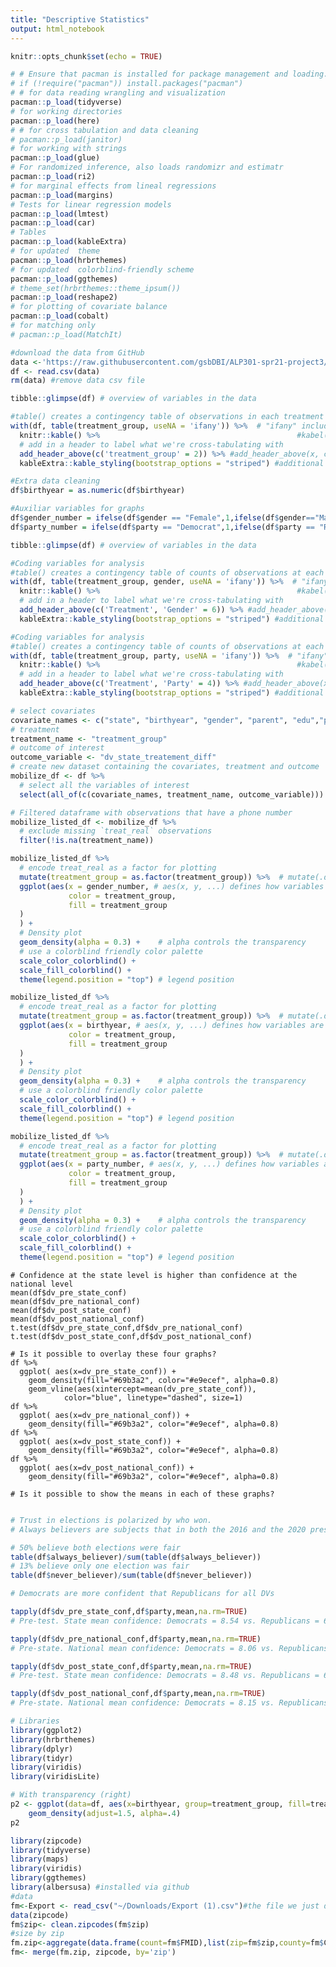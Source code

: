 ```yaml
---
title: "Descriptive Statistics"
output: html_notebook
---
```


```r
knitr::opts_chunk$set(echo = TRUE)
```

```r
# # Ensure that pacman is installed for package management and loading.
# if (!require("pacman")) install.packages("pacman")
# # for data reading wrangling and visualization
pacman::p_load(tidyverse) 
# for working directories
pacman::p_load(here) 
# # for cross tabulation and data cleaning
# pacman::p_load(janitor) 
# for working with strings
pacman::p_load(glue) 
# For randomized inference, also loads randomizr and estimatr 
pacman::p_load(ri2) 
# for marginal effects from lineal regressions
pacman::p_load(margins)
# Tests for linear regression models
pacman::p_load(lmtest)
pacman::p_load(car)
# Tables
pacman::p_load(kableExtra)
# for updated  theme
pacman::p_load(hrbrthemes)
# for updated  colorblind-friendly scheme
pacman::p_load(ggthemes)
# theme_set(hrbrthemes::theme_ipsum())
pacman::p_load(reshape2)
# for plotting of covariate balance
pacman::p_load(cobalt)
# for matching only
# pacman::p_load(MatchIt)
```

```r
#download the data from GitHub
data <-'https://raw.githubusercontent.com/gsbDBI/ALP301-spr21-project3/main/rla_clean_5_12.csv'
df <- read.csv(data)
rm(data) #remove data csv file
```

```r
tibble::glimpse(df) # overview of variables in the data
```

```r

#table() creates a contingency table of observations in each treatment condition
with(df, table(treatment_group, useNA = 'ifany')) %>%  # "ifany" includes the NA values in the table
  knitr::kable() %>%                                            #kabel(x, format) generates tables 
  # add in a header to label what we're cross-tabulating with
  add_header_above(c('treatment_group' = 2)) %>% #add_header_above(x, col_name=col_span)
  kableExtra::kable_styling(bootstrap_options = "striped") #additional styling options

```

```r

#Extra data cleaning
df$birthyear = as.numeric(df$birthyear)

#Auxiliar variables for graphs
df$gender_number = ifelse(df$gender == "Female",1,ifelse(df$gender=="Male",2,0))
df$party_number = ifelse(df$party == "Democrat",1,ifelse(df$party == "Republican",2,ifelse(df$party == "Independent",3,0)))

tibble::glimpse(df) # overview of variables in the data
```

```r
#Coding variables for analysis
#table() creates a contingency table of counts of observations at each combination of treat_pseudo and treat_real
with(df, table(treatment_group, gender, useNA = 'ifany')) %>%  # "ifany" includes the NA values in the table
  knitr::kable() %>%                                            #kabel(x, format) generates tables 
  # add in a header to label what we're cross-tabulating with
  add_header_above(c('Treatment', 'Gender' = 6)) %>% #add_header_above(x, col_name=col_span)
  kableExtra::kable_styling(bootstrap_options = "striped") #additional styling options
```

```r
#Coding variables for analysis
#table() creates a contingency table of counts of observations at each combination of treat_pseudo and treat_real
with(df, table(treatment_group, party, useNA = 'ifany')) %>%  # "ifany" includes the NA values in the table
  knitr::kable() %>%                                            #kabel(x, format) generates tables 
  # add in a header to label what we're cross-tabulating with
  add_header_above(c('Treatment', 'Party' = 4)) %>% #add_header_above(x, col_name=col_span)
  kableExtra::kable_styling(bootstrap_options = "striped") #additional styling options
```

```r
# select covariates
covariate_names <- c("state", "birthyear", "gender", "parent", "edu","party", "race", "income", "gender_number","party_number")
# treatment
treatment_name <- "treatment_group"
# outcome of interest
outcome_variable <- "dv_state_treatement_diff"
# create new dataset containing the covariates, treatment and outcome
mobilize_df <- df %>%
  # select all the variables of interest
  select(all_of(c(covariate_names, treatment_name, outcome_variable))) # all_of() is for strict selection: if any of the variables in the character vector is missing, an error is thrown.

# Filtered dataframe with observations that have a phone number
mobilize_listed_df <- mobilize_df %>% 
  # exclude missing `treat_real` observations
  filter(!is.na(treatment_name)) 
```

```r
mobilize_listed_df %>% 
  # encode treat_real as a factor for plotting
  mutate(treatment_group = as.factor(treatment_group)) %>%  # mutate(.data) adds new variables and preserves existing ones
  ggplot(aes(x = gender_number, # aes(x, y, ...) defines how variables are mapped into the aesthetics of the plot 
             color = treatment_group,
             fill = treatment_group
  )
  ) +
  # Density plot
  geom_density(alpha = 0.3) +    # alpha controls the transparency
  # use a colorblind friendly color palette
  scale_color_colorblind() +
  scale_fill_colorblind() +
  theme(legend.position = "top") # legend position
```

```r
mobilize_listed_df %>% 
  # encode treat_real as a factor for plotting
  mutate(treatment_group = as.factor(treatment_group)) %>%  # mutate(.data) adds new variables and preserves existing ones
  ggplot(aes(x = birthyear, # aes(x, y, ...) defines how variables are mapped into the aesthetics of the plot 
             color = treatment_group,
             fill = treatment_group
  )
  ) +
  # Density plot
  geom_density(alpha = 0.3) +    # alpha controls the transparency
  # use a colorblind friendly color palette
  scale_color_colorblind() +
  scale_fill_colorblind() +
  theme(legend.position = "top") # legend position
```

```r
mobilize_listed_df %>% 
  # encode treat_real as a factor for plotting
  mutate(treatment_group = as.factor(treatment_group)) %>%  # mutate(.data) adds new variables and preserves existing ones
  ggplot(aes(x = party_number, # aes(x, y, ...) defines how variables are mapped into the aesthetics of the plot 
             color = treatment_group,
             fill = treatment_group
  )
  ) +
  # Density plot
  geom_density(alpha = 0.3) +    # alpha controls the transparency
  # use a colorblind friendly color palette
  scale_color_colorblind() +
  scale_fill_colorblind() +
  theme(legend.position = "top") # legend position
```


```r_state_vs_national

# Confidence at the state level is higher than confidence at the national level
mean(df$dv_pre_state_conf)
mean(df$dv_pre_national_conf)
mean(df$dv_post_state_conf)
mean(df$dv_post_national_conf)
t.test(df$dv_pre_state_conf,df$dv_pre_national_conf)
t.test(df$dv_post_state_conf,df$dv_post_national_conf)

# Is it possible to overlay these four graphs?
df %>%
  ggplot( aes(x=dv_pre_state_conf)) +
    geom_density(fill="#69b3a2", color="#e9ecef", alpha=0.8)
    geom_vline(aes(xintercept=mean(dv_pre_state_conf)),
            color="blue", linetype="dashed", size=1)
df %>%
  ggplot( aes(x=dv_pre_national_conf)) +
    geom_density(fill="#69b3a2", color="#e9ecef", alpha=0.8)
df %>%
  ggplot( aes(x=dv_post_state_conf)) +
    geom_density(fill="#69b3a2", color="#e9ecef", alpha=0.8)
df %>%
  ggplot( aes(x=dv_post_national_conf)) +
    geom_density(fill="#69b3a2", color="#e9ecef", alpha=0.8)

# Is it possible to show the means in each of these graphs?


```

``` r

# Trust in elections is polarized by who won.
# Always believers are subjects that in both the 2016 and the 2020 presidential elections votes were counted accurately. 

# 50% believe both elections were fair
table(df$always_believer)/sum(table(df$always_believer))
# 13% believe only one election was fair
table(df$never_believer)/sum(table(df$never_believer))

```


``` r

# Democrats are more confident that Republicans for all DVs

tapply(df$dv_pre_state_conf,df$party,mean,na.rm=TRUE) 
# Pre-test. State mean confidence: Democrats = 8.54 vs. Republicans = 6.81.

tapply(df$dv_pre_national_conf,df$party,mean,na.rm=TRUE)
# Pre-state. National mean confidence: Democrats = 8.06 vs. Republicans = 5.65

tapply(df$dv_post_state_conf,df$party,mean,na.rm=TRUE) 
# Pre-test. State mean confidence: Democrats = 8.48 vs. Republicans = 6.72.

tapply(df$dv_post_national_conf,df$party,mean,na.rm=TRUE)
# Pre-state. National mean confidence: Democrats = 8.15 vs. Republicans = 5.96

```


``` R

# Libraries
library(ggplot2)
library(hrbrthemes)
library(dplyr)
library(tidyr)
library(viridis)
library(viridisLite)

# With transparency (right)
p2 <- ggplot(data=df, aes(x=birthyear, group=treatment_group, fill=treatment_group)) +
    geom_density(adjust=1.5, alpha=.4)
p2

```

```r

library(zipcode)
library(tidyverse)
library(maps)
library(viridis)
library(ggthemes)
library(albersusa) #installed via github
#data
fm<-Export <- read_csv("~/Downloads/Export (1).csv")#the file we just downloaded
data(zipcode)
fm$zip<- clean.zipcodes(fm$zip)
#size by zip
fm.zip<-aggregate(data.frame(count=fm$FMID),list(zip=fm$zip,county=fm$County),length)
fm<- merge(fm.zip, zipcode, by='zip')

```

